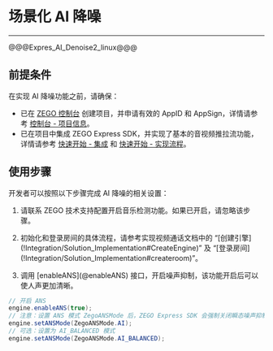 # 场景化 AI 降噪

- - -

@@@Expres_AI_Denoise2_linux@@@

## 前提条件

在实现 AI 降噪功能之前，请确保：

- 已在 [ZEGO 控制台](https://console.zego.im) 创建项目，并申请有效的 AppID 和 AppSign，详情请参考 [控制台 - 项目信息](https://doc-zh.zego.im/article/12107)。
- 已在项目中集成 ZEGO Express SDK，并实现了基本的音视频推拉流功能，详情请参考 [快速开始 - 集成](!Integration/SDK_Integration) 和 [快速开始 - 实现流程](!Integration/Solution_Implementation)。


## 使用步骤

开发者可以按照以下步骤完成 AI 降噪的相关设置：

1. 请联系 ZEGO 技术支持配置开启音乐检测功能。如果已开启，请忽略该步骤。

2. 初始化和登录房间的具体流程，请参考实现视频通话文档中的 “[创建引擎\](!Integration/Solution_Implementation#CreateEngine)” 及 “[登录房间\](!Integration/Solution_Implementation#createroom)”。

3. 调用 [enableANS\](@enableANS) 接口，开启噪声抑制，该功能开启后可以使人声更加清晰。


```java
// 开启 ANS
engine.enableANS(true);
// 注意：设置 ANS 模式 ZegoANSMode 后，ZEGO Express SDK 会强制关闭瞬态噪声抑制 [enableTransientANS]
engine.setANSMode(ZegoANSMode.AI);
// 可选：设置为 AI_BALANCED 模式
engine.setANSMode(ZegoANSMode.AI_BALANCED);
```
